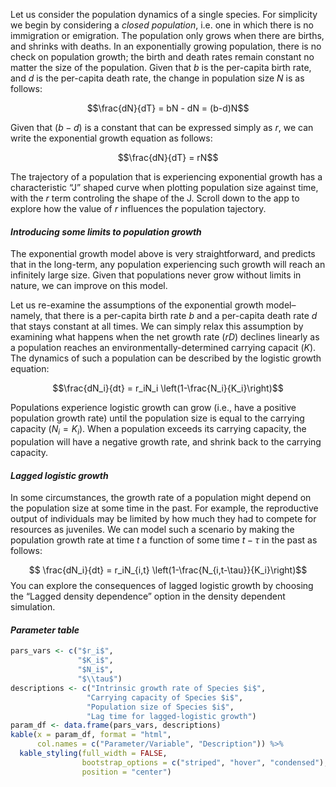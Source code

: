 Let us consider the population dynamics of a single species. For simplicity we begin by considering a *closed population*, i.e. one in which there is no immigration or emigration. The population only grows when there are births, and shrinks with deaths. In an exponentially growing population, there is no check on population growth; the birth and death rates remain constant no matter the size of the population. Given that $b$ is the per-capita birth rate, and $d$ is the per-capita death rate, the change in population size $N$ is as follows:

$$\frac{dN}{dT} = bN - dN = (b-d)N$$

Given that $(b-d)$ is a constant that can be expressed simply as $r$, we can write the exponential growth equation as follows:

$$\frac{dN}{dT} = rN$$

The trajectory of a population that is experiencing exponential growth has a characteristic "J" shaped curve when plotting population size against time, with the $r$ term controling the shape of the J. Scroll down to the app to explore how the value of $r$ influences the population tajectory.

#### *Introducing some limits to population growth*
The exponential growth model above is very straightforward, and predicts that in the long-term, any population experiencing such growth will reach an infinitely large size. Given that populations never grow without limits in nature, we can improve on this model. 

Let us re-examine the assumptions of the exponential growth model-- namely, that there is a per-capita birth rate $b$ and a per-capita death rate $d$ that stays constant at all times. We can simply relax this assumption by examining what happens when the net growth rate ($rD$) declines linearly as a population reaches an environmentally-determined carrying capacit ($K$). The dynamics of such a population can be described by the logistic growth equation: 

$$\frac{dN_i}{dt} = r_iN_i \left(1-\frac{N_i}{K_i}\right)$$

Populations experience logistic growth can grow (i.e., have a positive population growth rate) until the population size is equal to the carrying capacity ($N_i = K_i$). When a population exceeds its carrying capacity, the population will have a negative growth rate, and shrink back to the carrying capacity. 

#### *Lagged logistic growth* 

In some circumstances, the growth rate of a population might depend on the population size at some time in the past. For example, the reproductive output of individuals may be limited by how much they had to compete for resources as juveniles. We can model such a scenario by making the population growth rate at time $t$ a function of some time $t-\tau$ in the past as follows:  

$$  \frac{dN_i}{dt} = r_iN_{i,t} \left(1-\frac{N_{i,t-\tau}}{K_i}\right)$$
You can explore the consequences of lagged logistic growth by choosing the "Lagged density dependence" option in the density dependent simulation. 



#### *Parameter table*
```r
pars_vars <- c("$r_i$", 
               "$K_i$", 
               "$N_i$",
               "$\\tau$")
descriptions <- c("Intrinsic growth rate of Species $i$",
                 "Carrying capacity of Species $i$",
                 "Population size of Species $i$",
                 "Lag time for lagged-logistic growth")
param_df <- data.frame(pars_vars, descriptions)
kable(x = param_df, format = "html", 
      col.names = c("Parameter/Variable", "Description")) %>%
  kable_styling(full_width = FALSE, 
                bootstrap_options = c("striped", "hover", "condensed"),
                position = "center")
```

